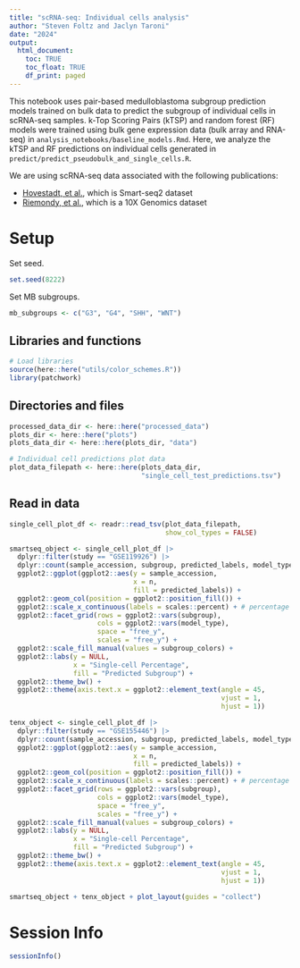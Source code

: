 ```yaml
---
title: "scRNA-seq: Individual cells analysis"
author: "Steven Foltz and Jaclyn Taroni"
date: "2024"
output:
  html_document:
    toc: TRUE
    toc_float: TRUE
    df_print: paged
---
```


This notebook uses pair-based medulloblastoma subgroup prediction models trained on bulk data to predict the subgroup of individual cells in scRNA-seq samples.
k-Top Scoring Pairs (kTSP) and random forest (RF) models were trained using bulk gene expression data (bulk array and RNA-seq) in `analysis_notebooks/baseline_models.Rmd`.
Here, we analyze the kTSP and RF predictions on individual cells generated in `predict/predict_pseudobulk_and_single_cells.R`.

We are using scRNA-seq data associated with the following publications:

- [Hovestadt, et al.](https://www.nature.com/articles/s41586-019-1434-6), which is Smart-seq2 dataset
- [Riemondy, et al.](https://doi.org/10.1093/neuonc/noab135), which is a 10X Genomics dataset

# Setup

Set seed.

```r
set.seed(8222)
```

Set MB subgroups.

```r
mb_subgroups <- c("G3", "G4", "SHH", "WNT")
```

## Libraries and functions

```r
# Load libraries 
source(here::here("utils/color_schemes.R"))
library(patchwork)
```

## Directories and files

```r
processed_data_dir <- here::here("processed_data")
plots_dir <- here::here("plots")
plots_data_dir <- here::here(plots_dir, "data")

# Individual cell predictions plot data
plot_data_filepath <- here::here(plots_data_dir, 
                                 "single_cell_test_predictions.tsv")
```

## Read in data

```r
single_cell_plot_df <- readr::read_tsv(plot_data_filepath,
                                       show_col_types = FALSE)
```


```r
smartseq_object <- single_cell_plot_df |>
  dplyr::filter(study == "GSE119926") |>
  dplyr::count(sample_accession, subgroup, predicted_labels, model_type) |>
  ggplot2::ggplot(ggplot2::aes(y = sample_accession,
                               x = n,
                               fill = predicted_labels)) +
  ggplot2::geom_col(position = ggplot2::position_fill()) +
  ggplot2::scale_x_continuous(labels = scales::percent) + # percentage makes sense here
  ggplot2::facet_grid(rows = ggplot2::vars(subgroup),
                      cols = ggplot2::vars(model_type),
                      space = "free_y",
                      scales = "free_y") +
  ggplot2::scale_fill_manual(values = subgroup_colors) +
  ggplot2::labs(y = NULL,
                x = "Single-cell Percentage",
                fill = "Predicted Subgroup") +
  ggplot2::theme_bw() +
  ggplot2::theme(axis.text.x = ggplot2::element_text(angle = 45, 
                                                     vjust = 1,
                                                     hjust = 1))

tenx_object <- single_cell_plot_df |>
  dplyr::filter(study == "GSE155446") |>
  dplyr::count(sample_accession, subgroup, predicted_labels, model_type) |>
  ggplot2::ggplot(ggplot2::aes(y = sample_accession,
                               x = n,
                               fill = predicted_labels)) +
  ggplot2::geom_col(position = ggplot2::position_fill()) +
  ggplot2::scale_x_continuous(labels = scales::percent) + # percentage makes sense here
  ggplot2::facet_grid(rows = ggplot2::vars(subgroup),
                      cols = ggplot2::vars(model_type),
                      space = "free_y",
                      scales = "free_y") +
  ggplot2::scale_fill_manual(values = subgroup_colors) +
  ggplot2::labs(y = NULL,
                x = "Single-cell Percentage",
                fill = "Predicted Subgroup") +
  ggplot2::theme_bw() +
  ggplot2::theme(axis.text.x = ggplot2::element_text(angle = 45, 
                                                     vjust = 1,
                                                     hjust = 1))

smartseq_object + tenx_object + plot_layout(guides = "collect")
```

# Session Info

```r
sessionInfo()
```

